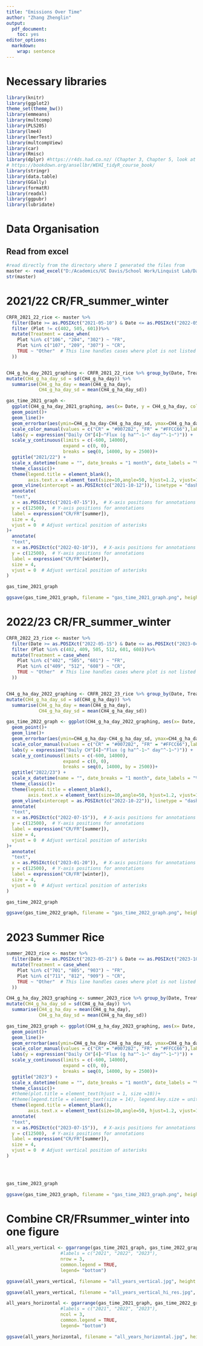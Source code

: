 ```yaml
---
title: "Emissions Over Time"
author: "Zhang Zhenglin"
output:
  pdf_document:
    toc: yes
editor_options:
  markdown:
    wrap: sentence
---
```


# Necessary libraries

```r
library(knitr)
library(ggplot2)
theme_set(theme_bw())
library(emmeans)
library(multcomp)
library(PLS205)
library(lme4)
library(lmerTest)
library(multcompView)
library(car)
library(Rmisc) 
library(dplyr) #https://r4ds.had.co.nz/ (Chapter 3, Chapter 5, look at filter and select)
# https://bookdown.org/ansellbr/WEHI_tidyR_course_book/
library(stringr) 
library(data.table)
library(GGally)
library(formatR)
library(readxl)
library(ggpubr)
library(lubridate)
```

# Data Organisation

## Read from excel

```r
#read directly from the directory where I generated the files from
master <- read_excel("D:/Academics/UC Davis/School Work/Linquist Lab/Data/R stats/GHG and MAOM POM/Seasonal cumulative calculations (16 Jul 2024)/Daily_Flux_Mastersheet_Final_DoNotEdit.xlsx", sheet = 1)
str(master)
```

# 2021/22 CR/FR_summer_winter 

```r
CRFR_2021_22_rice <- master %>%
  filter(Date >= as.POSIXct("2021-05-10") & Date <= as.POSIXct("2022-05-12"))%>% 
  filter (Plot != c(402, 505, 601))%>%
  mutate(Treatment = case_when(
    Plot %in% c("106", "204", "302") ~ "FR",
    Plot %in% c("107", "209", "307") ~ "CR",
    TRUE ~ "Other"  # This line handles cases where plot is not listed
  ))


CH4_g_ha_day_2021_graphing <- CRFR_2021_22_rice %>% group_by(Date, Treatment) %>% 
mutate(CH4_g_ha_day_sd = sd(CH4_g_ha_day)) %>% 
  summarise(CH4_g_ha_day = mean(CH4_g_ha_day),
            CH4_g_ha_day_sd = mean(CH4_g_ha_day_sd))

gas_time_2021_graph <- 
  ggplot(CH4_g_ha_day_2021_graphing, aes(x= Date, y = CH4_g_ha_day, color = Treatment))+
  geom_point()+
  geom_line()+
  geom_errorbar(aes(ymin=CH4_g_ha_day-CH4_g_ha_day_sd, ymax=CH4_g_ha_day+CH4_g_ha_day_sd))+
  scale_color_manual(values = c("CR" = "#0072B2", "FR" = "#FFCC66"),labels = c("Continuous rice (CR)", "Fallow rice (FR)"))+
  labs(y = expression("Daily CH"[4]~"Flux (g ha"^-1~" day"^-1~")")) +
  scale_y_continuous(limits = c(-600, 14000), 
                     expand = c(0, 0),
                     breaks = seq(0, 14000, by = 2500))+
  ggtitle("2021/22") +
  scale_x_datetime(name = "", date_breaks = "1 month", date_labels = "%b %Y")+
  theme_classic()+
  theme(legend.title = element_blank(),
        axis.text.x = element_text(size=10,angle=50, hjust=1.2, vjust=1.2))+
  geom_vline(xintercept = as.POSIXct(c("2021-10-12")), linetype = "dashed", color = "black", size =0.4)+
  annotate(
  "text",
  x = as.POSIXct(c("2021-07-15")),  # X-axis positions for annotations
  y = c(12500),  # Y-axis positions for annotations
  label = expression("CR/FR"[summer]),
  size = 4,
  vjust = 0  # Adjust vertical position of asterisks
)+
  annotate(
  "text",
  x = as.POSIXct(c("2022-02-10")),  # X-axis positions for annotations
  y = c(12500),  # Y-axis positions for annotations
  label = expression("CR/FR"[winter]),
  size = 4,
  vjust = 0  # Adjust vertical position of asterisks
)

gas_time_2021_graph

ggsave(gas_time_2021_graph, filename = "gas_time_2021_graph.png", height = 15, width = 60, units = "cm", dpi=1000)

```

# 2022/23 CR/FR_summer_winter 

```r
CRFR_2022_23_rice <- master %>%
  filter(Date >= as.POSIXct("2022-05-15") & Date <= as.POSIXct("2023-04-19"))%>% 
  filter (Plot %in% c(402, 409, 505, 512, 601, 608))%>%
  mutate(Treatment = case_when(
    Plot %in% c("402", "505", "601") ~ "FR",
    Plot %in% c("409", "512", "608") ~ "CR",
    TRUE ~ "Other"  # This line handles cases where plot is not listed
  ))


CH4_g_ha_day_2022_graphing <- CRFR_2022_23_rice %>% group_by(Date, Treatment) %>% 
mutate(CH4_g_ha_day_sd = sd(CH4_g_ha_day)) %>% 
  summarise(CH4_g_ha_day = mean(CH4_g_ha_day),
            CH4_g_ha_day_sd = mean(CH4_g_ha_day_sd))

gas_time_2022_graph <- ggplot(CH4_g_ha_day_2022_graphing, aes(x= Date, y = CH4_g_ha_day, color = Treatment))+
  geom_point()+
  geom_line()+
  geom_errorbar(aes(ymin=CH4_g_ha_day-CH4_g_ha_day_sd, ymax=CH4_g_ha_day+CH4_g_ha_day_sd))+
  scale_color_manual(values = c("CR" = "#0072B2", "FR" = "#FFCC66"),labels = c("Continuous rice (CR)", "Fallow rice (FR)"))+
  labs(y = expression("Daily CH"[4]~"Flux (g ha"^-1~" day"^-1~")")) +
  scale_y_continuous(limits = c(-600, 14000), 
                     expand = c(0, 0),
                     breaks = seq(0, 14000, by = 2500))+
  ggtitle("2022/23") +
  scale_x_datetime(name = "", date_breaks = "1 month", date_labels = "%b %Y")+
  theme_classic()+
  theme(legend.title = element_blank(),
        axis.text.x = element_text(size=10,angle=50, hjust=1.2, vjust=1.2))+
  geom_vline(xintercept = as.POSIXct(c("2022-10-22")), linetype = "dashed", color = "black", size =0.4)+
  annotate(
  "text",
  x = as.POSIXct(c("2022-07-15")),  # X-axis positions for annotations
  y = c(12500),  # Y-axis positions for annotations
  label = expression("CR/FR"[summer]),
  size = 4,
  vjust = 0  # Adjust vertical position of asterisks
)+
  annotate(
  "text",
  x = as.POSIXct(c("2023-01-20")),  # X-axis positions for annotations
  y = c(12500),  # Y-axis positions for annotations
  label = expression("CR/FR"[winter]),
  size = 4,
  vjust = 0  # Adjust vertical position of asterisks
)

gas_time_2022_graph

ggsave(gas_time_2022_graph, filename = "gas_time_2022_graph.png", height = 15, width = 60, units = "cm", dpi=1000)

```


# 2023 Summer Rice 

```r
summer_2023_rice <- master %>%
  filter(Date >= as.POSIXct("2023-05-21") & Date <= as.POSIXct("2023-10-2"))%>%
  mutate(Treatment = case_when(
    Plot %in% c("701", "805", "903") ~ "FR",
    Plot %in% c("711", "812", "909") ~ "CR",
    TRUE ~ "Other"  # This line handles cases where plot is not listed
  ))

CH4_g_ha_day_2023_graphing <- summer_2023_rice %>% group_by(Date, Treatment) %>% 
mutate(CH4_g_ha_day_sd = sd(CH4_g_ha_day)) %>% 
  summarise(CH4_g_ha_day = mean(CH4_g_ha_day),
            CH4_g_ha_day_sd = mean(CH4_g_ha_day_sd))

gas_time_2023_graph <- ggplot(CH4_g_ha_day_2023_graphing, aes(x= Date, y = CH4_g_ha_day, color = Treatment))+
  geom_point()+
  geom_line()+
  geom_errorbar(aes(ymin=CH4_g_ha_day-CH4_g_ha_day_sd, ymax=CH4_g_ha_day+CH4_g_ha_day_sd))+
  scale_color_manual(values = c("CR" = "#0072B2", "FR" = "#FFCC66"),labels = c("Continuous rice (CR)", "Fallow rice (FR)"))+
  labs(y = expression("Daily CH"[4]~"Flux (g ha"^-1~" day"^-1~")")) +
  scale_y_continuous(limits = c(-600, 14000), 
                     expand = c(0, 0),
                     breaks = seq(0, 14000, by = 2500))+
  ggtitle("2023") +
  scale_x_datetime(name = "", date_breaks = "1 month", date_labels = "%b %Y")+
  theme_classic()+
  #theme(plot.title = element_text(hjust = 1, size =10))+
  #theme(legend.title = element_text(size = 14), legend.key.size = unit(2, 'cm'))+
  theme(legend.title = element_blank(),
        axis.text.x = element_text(size=10,angle=50, hjust=1.2, vjust=1.2))+
  annotate(
  "text",
  x = as.POSIXct(c("2023-07-15")),  # X-axis positions for annotations
  y = c(12500),  # Y-axis positions for annotations
  label = expression("CR/FR"[summer]),
  size = 4,
  vjust = 0  # Adjust vertical position of asterisks
)
  
  


gas_time_2023_graph

ggsave(gas_time_2023_graph, filename = "gas_time_2023_graph.png", height = 15, width = 20, units = "cm", dpi=1000)
```

# Combine CR/FRsummer_winter into one figure


```r
all_years_vertical <- ggarrange(gas_time_2021_graph, gas_time_2022_graph, gas_time_2023_graph,
                    #labels = c("2021", "2022", "2023"),
                    nrow = 3,
                    common.legend = TRUE,
                    legend= "bottom")

ggsave(all_years_vertical, filename = "all_years_vertical.jpg", height = 30, width = 30, units = "cm", dpi=400)

ggsave(all_years_vertical, filename = "all_years_vertical_hi_res.jpg", height = 30, width = 30, units = "cm", dpi=1000)

all_years_horizontal <- ggarrange(gas_time_2021_graph, gas_time_2022_graph, gas_time_2023_graph,
                    #labels = c("2021", "2022", "2023"),
                    ncol = 3,
                    common.legend = TRUE,
                    legend= "bottom")

ggsave(all_years_horizontal, filename = "all_years_horizontal.jpg", height = 15, width = 70, units = "cm", dpi=1000)
```
